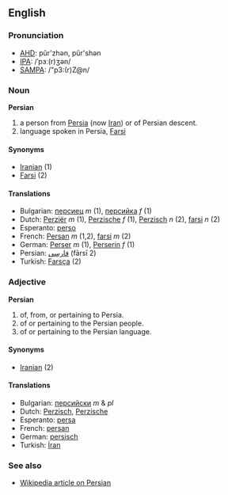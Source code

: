 ==English==

===Pronunciation===
*[[w:AHD|AHD]]: pûr'zhən, pûr'shən
*[[w:IPA|IPA]]: /ˈpɜː(r)ʒən/
*[[w:SAMPA|SAMPA]]: /"p3:(r)Z@n/

===Noun===
'''Persian'''

# a person from [[Persia]] (now [[Iran]]) or of Persian descent.
# language spoken in Persia, [[Farsi]]

====Synonyms====
*[[Iranian]] (1)
*[[Farsi]] (2)

====Translations====
*Bulgarian: [[персиец]] ''m'' (1), [[персийка]] ''f'' (1)
*Dutch: [[Perziër]] ''m'' (1), [[Perzische]] ''f'' (1), [[Perzisch]] ''n'' (2), [[farsi]] ''n'' (2)
*Esperanto: [[perso]]
*French: [[Persan]] ''m'' (1,2), [[farsi]] ''m'' (2)
*German: [[Perser]] ''m'' (1), [[Perserin]] ''f'' (1)
*Persian: [[فارسی]] (fārsī 2)
*Turkish: [[Farsça]] (2)

===Adjective===
'''Persian'''

# of, from, or pertaining to Persia.
# of or pertaining to the Persian people.
# of or pertaining to the Persian language.

====Synonyms====
*[[Iranian]] (2)

====Translations====
*Bulgarian: [[персийски]] ''m'' & ''pl''
*Dutch: [[Perzisch]], [[Perzische]]
*Esperanto: [[persa]]
*French: [[persan]]
*German: [[persisch]]
*Turkish: [[İran]]

===See also===
*[[en:Persian|Wikipedia article on Persian]]